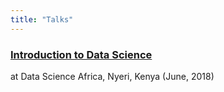 ```yaml
---
title: "Talks"
---
```

### [Introduction to Data Science](https://bit.ly/2EMa6lM){target="_blank"}
at Data Science Africa, Nyeri, Kenya (June, 2018)